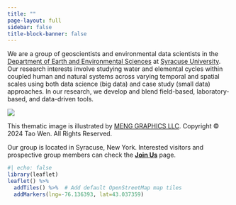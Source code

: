 ```yaml
---
title: ""
page-layout: full
sidebar: false
title-block-banner: false
---
```


We are a group of geoscientists and environmental data scientists in the [Department of Earth and Environmental Sciences](https://artsandsciences.syracuse.edu/earth-sciences-department/){target="_blank"} at [Syracuse University](https://www.syracuse.edu){target="_blank"}. Our research interests involve studying water and elemental cycles within coupled human and natural systems across varying temporal and spatial scales using both data science (big data) and case study (small data) approaches. In our research, we develop and blend field-based, laboratory-based, and data-driven tools.

::: {#fig-wen-group}
![](assets/artworks/wen-research-group.jpg)

This thematic image is illustrated by [MENG GRAPHICS LLC](https://xiaomengfu.myportfolio.com). Copyright © 2024 Tao Wen. All Rights Reserved.
:::

Our group is located in Syracuse, New York. Interested visitors and prospective group members can check the [**Join Us**](/joinus.qmd){target="_blank"} page.

```r
#| echo: false
library(leaflet)
leaflet() %>%
  addTiles() %>%  # Add default OpenStreetMap map tiles
  addMarkers(lng=-76.136393, lat=43.037359)
```